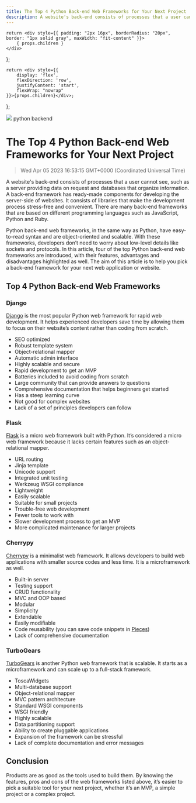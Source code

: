 ```yaml
---
title: The Top 4 Python Back-end Web Frameworks for Your Next Project
description: A website's back-end consists of processes that a user cannot see, such as a server providing data on request and databases that organize information. A back-end framework has ready-made components for developing the server-side of websites.
---
```


<link rel="canonical" href="https://code.pieces.app/blog/the-top-4-python-back-end-web-frameworks-for-your-next-project" />

    return <div style={{ padding: "2px 16px", borderRadius: "20px", border: "1px solid gray", maxWidth: "fit-content" }}>
        { props.children }
    </div>
};

    return <div style={{
        display: 'flex',
        flexDirection: 'row',
        justifyContent: 'start',
        flexWrap: "nowrap"
    }}>{props.children}</div>;

};

![](https://uploads-ssl.webflow.com/6143afec68f555387049efb3/63dd74620236bcd0cddf1c06_pythonback-endtools_7393c4d94b769ea5acf6b2fc0ed10373_2000.jpeg)
<GridFlexRow><Tag>python</Tag> <Tag>backend</Tag></GridFlexRow>

# The Top 4 Python Back-end Web Frameworks for Your Next Project
> Wed Apr 05 2023 16:53:15 GMT+0000 (Coordinated Universal Time)

A website's back-end consists of processes that a user cannot see, such as a server providing data on request and databases that organize information.
A back-end framework has ready-made components for developing the server-side of websites. It consists of libraries that make the development process stress-free and convenient. There are many back-end frameworks that are based on different programming languages such as JavaScript, Python and Ruby.

Python back-end web frameworks, in the same way as Python, have easy-to-read syntax and are object-oriented and scalable. With these frameworks, developers don’t need to worry about low-level details like sockets and protocols.
In this article, four of the top Python back-end web frameworks are introduced, with their features, advantages and disadvantages highlighted as well. The aim of this article is to help you pick a back-end framework for your next web application or website.

## Top 4 Python Back-end Web Frameworks

### Django
<a href="https://www.djangoproject.com/" target="_blank" rel="noopener noreferrer">Django</a> is the most popular Python web framework for rapid web development. It helps experienced developers save time by allowing them to focus on their website’s content rather than coding from scratch.

- SEO optimized
- Robust template system
- Object-relational mapper
- Automatic admin interface
- Highly scalable and secure
- Rapid development to get an MVP
- Batteries included to avoid coding from scratch
- Large community that can provide answers to questions
- Comprehensive documentation that helps beginners get started
- Has a steep learning curve
- Not good for complex websites
- Lack of a set of principles developers can follow

### Flask
<a href="https://flask.palletsprojects.com/" target="_blank" rel="noopener noreferrer">Flask</a> is a micro web framework built with Python. It’s considered a micro web framework because it lacks certain features such as an object-relational mapper.

- URL routing
- Jinja template
- Unicode support
- Integrated unit testing
- Werkzeug WSGI compliance
- Lightweight
- Easily scalable
- Suitable for small projects
- Trouble-free web development
- Fewer tools to work with
- Slower development process to get an MVP
- More complicated maintenance for larger projects

### Cherrypy
<a href="https://docs.cherrypy.dev/" target="_blank" rel="noopener noreferrer">Cherrypy</a> is a minimalist web framework. It allows developers to build web applications with smaller source codes and less time. It is a microframework as well.

- Built-in server
- Testing support
- CRUD functionality
- MVC and OOP based
- Modular
- Simplicity
- Extendable
- Easily modifiable
- Code reusability (you can save code snippets in <a href="https://code.pieces.app/" target="_blank" rel="noopener noreferrer">Pieces</a>)
- Lack of comprehensive documentation

### TurboGears
<a href="https://turbogears.org/" target="_blank" rel="noopener noreferrer">TurboGears</a> is another Python web framework that is scalable. It starts as a microframework and can scale up to a full-stack framework.

- ToscaWidgets
- Multi-database support
- Object-relational mapper
- MVC pattern architecture
- Standard WSGI components
- WSGI friendly
- Highly scalable
- Data partitioning support
- Ability to create pluggable applications
- Expansion of the framework can be stressful
- Lack of complete documentation and error messages

## Conclusion
Products are as good as the tools used to build them. By knowing the features, pros and cons of the web frameworks listed above, it’s easier to pick a suitable tool for your next project, whether it’s an MVP, a simple project or a complex project.
